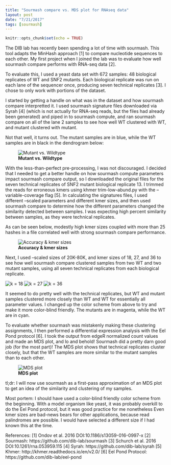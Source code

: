 ```yaml
---
title: "Sourmash compare vs. MDS plot for RNAseq data"
layout: post
date: "7/21/2017"
tags: [sourmash]
---
```


```r
knitr::opts_chunk$set(echo = TRUE)
```

The DIB lab has recently been spending a lot of time with sourmash. This tool adapts the MinHash approach [1] to compare nucleotide sequences to each other. My first project when I joined the lab was to evaluate how well sourmash compare performs with RNA-seq data [2].

To evaluate this, I used a yeast data set with 672 samples: 48 biological replicates of WT and SNF2 mutants. Each biological replicate was run on each lane of the sequencer once, producing seven technical replicates [3]. I chose to only work with portions of the dataset.

I started by getting a handle on what was in the dataset and how sourmash compare interpretted it. I used sourmash signature files downloaded via Syrah [4] (which is not actually for RNA-seq reads, but the files had already been generated) and piped in to sourmash compute, and ran sourmash compare on all of the lane 2 samples to see how well WT clustered with WT, and mutant clustered with mutant.

Not that well, it turns out. The mutant samples are in blue, while the WT samples are in black in the dendrogram below:

![**Mutant vs. Wildtype**](../img/colored_hclust_L2_syrah.png)

With the less-than-perfect pre-processing, I was not discouraged. I decided that I needed to get a better handle on how sourmash compute parameters impact sourmash compare output, so I downloaded the original files for the seven technical replicates of SNF2 mutant biological replicate 13. I trimmed the reads for erroneous kmers using khmer trim-low-abund.py with the --variable-coverage flag [5]. In calculating the signatures files, I used different --scaled parameters and different kmer sizes, and then used sourmash compare to determine how the different parameters changed the similarity detected between samples. I was expecting high percent similarity between samples, as they were technical replicates.

As can be seen below, modestly high kmer sizes coupled with more than 25 hashes in a file correlated well with strong sourmash compare performance.

![**Accuracy & kmer sizes**](../img/sourmash_snf2_br13_comparisons.png)

Next, I used --scaled sizes of 20K-80K, and kmer sizes of 18, 27, and 36 to see how well sourmash compare clustered samples from two WT and two mutant samples, using all seven technical replicates from each biological replicate.

![k = 18](../img/k18hclust.png)
![k = 27](../img/k27hclust.png)
![k = 36](../img/k36hclust.png)

It seemed to do pretty well with the technical replicates, but WT and mutant samples clustered more closely than WT and WT for essentially all parameter values. I changed up the color scheme from above to try and make it more color-blind friendly. The mutants are in magenta, while the WT are in cyan.

To evaluate whether sourmash was mistakenly making these clustering assignments, I then performed a differential expression analysis with the Eel Pond protocol [6]. I took the output from edgeR normalized count values and made an MDS plot, and lo and behold! Sourmash did a pretty darn good job (for the most part)! The MDS plot shows that technical replicates cluster closely, but that the WT samples are more similar to the mutant samples than to each other.

![**MDS plot**](../img/mds_plot.png)

tl;dr: I will now use sourmash as a first-pass approximation of an MDS plot to get an idea of the similarity and clustering of my samples.

Most portem:
I should have used a color-blind friendly color scheme from the beginning.
With a model organism like yeast, it was probably overkill to do the Eel Pond protocol, but it was good practice for me nonetheless
Even kmer sizes are bad-news bears for other applications, because read palindromes are possible. I would have selected a different size if I had known this at the time.

References:
[1] Ondov et al. 2016 DOI:10.1186/s13059-016-0997-x
[2] Sourmash: https://github.com/dib-lab/sourmash
[3] Schurch et al. 2016 DOI:10.1261/rna.053959.115
[4] Syrah: https://github.com/dib-lab/syrah
[5] Khmer: http://khmer.readthedocs.io/en/v2.0/
[6] Eel Pond Protocol: https://github.com/dib-lab/eel-pond

